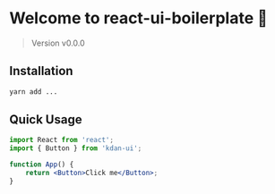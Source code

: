 
<Meta title="Overview/Introduction" />

# Welcome to react-ui-boilerplate 🎉

> Version v0.0.0

## Installation

```sh
yarn add ...
```

## Quick Usage

```jsx
import React from 'react';
import { Button } from 'kdan-ui';

function App() {
	return <Button>Click me</Button>;
}
```
